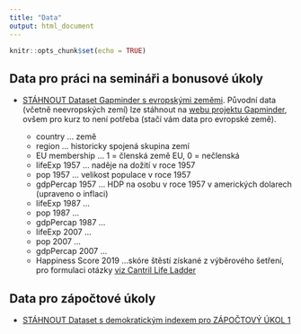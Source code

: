 ```yaml
---
title: "Data"
output: html_document
---
```


```r
knitr::opts_chunk$set(echo = TRUE)
```

## Data pro práci na semináři a bonusové úkoly

* [STÁHNOUT Dataset Gapminder s evropskými zeměmi](https://ffuk-my.sharepoint.com/:x:/g/personal/mazaj7af_ff_cuni_cz/EWChXoZEwzFFv0F1TsKhHQIB0EK_FtbsTyXTNhf0nllD3Q?e=a2HU0R). Původní data (včetně neevropských zemí) lze stáhnout na [webu projektu Gapminder](https://www.gapminder.org/data/), ovšem pro kurz to není potřeba (stačí vám data pro evropské země).

  - country	... země
  - region	... historicky spojená skupina zemí
  - EU membership	... 1 = členská země EU, 0 = nečlenská
  - lifeExp 1957	... naděje na dožití v roce 1957
  - pop 1957 ... velikost populace v roce 1957	
  - gdpPercap 1957	... HDP na osobu v roce 1957 v amerických dolarech (upraveno o inflaci)
  - lifeExp 1987	... 
  - pop 1987	... 	
  - gdpPercap 1987	...
  - lifeExp 2007	...
  - pop 2007	...
  - gdpPercap 2007	...
  - Happiness Score 2019 ...skóre štěstí získané z výběrového šetření, pro formulaci otázky [viz Cantril Life Ladder](https://news.gallup.com/poll/122453/understanding-gallup-uses-cantril-scale.aspx)


## Data pro zápočtové úkoly

* [STÁHNOUT Dataset s demokratickým indexem pro ZÁPOČTOVÝ ÚKOL 1](https://ffuk-my.sharepoint.com/:x:/g/personal/mazaj7af_ff_cuni_cz/EZ04HDlXW9BNu9Y1-Mf1ukABnpE7MRlAWu8HxEw_Fzz3gg?e=BtWQXU)